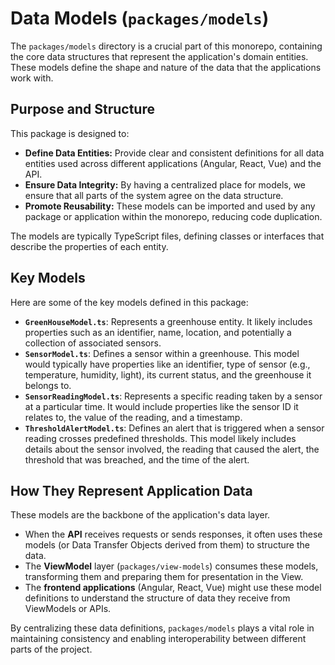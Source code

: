 # Data Models (`packages/models`)

The `packages/models` directory is a crucial part of this monorepo, containing the core data structures that represent the application's domain entities. These models define the shape and nature of the data that the applications work with.

## Purpose and Structure

This package is designed to:

*   **Define Data Entities:** Provide clear and consistent definitions for all data entities used across different applications (Angular, React, Vue) and the API.
*   **Ensure Data Integrity:** By having a centralized place for models, we ensure that all parts of the system agree on the data structure.
*   **Promote Reusability:** These models can be imported and used by any package or application within the monorepo, reducing code duplication.

The models are typically TypeScript files, defining classes or interfaces that describe the properties of each entity.

## Key Models

Here are some of the key models defined in this package:

*   **`GreenHouseModel.ts`**: Represents a greenhouse entity. It likely includes properties such as an identifier, name, location, and potentially a collection of associated sensors.
*   **`SensorModel.ts`**: Defines a sensor within a greenhouse. This model would typically have properties like an identifier, type of sensor (e.g., temperature, humidity, light), its current status, and the greenhouse it belongs to.
*   **`SensorReadingModel.ts`**: Represents a specific reading taken by a sensor at a particular time. It would include properties like the sensor ID it relates to, the value of the reading, and a timestamp.
*   **`ThresholdAlertModel.ts`**: Defines an alert that is triggered when a sensor reading crosses predefined thresholds. This model likely includes details about the sensor involved, the reading that caused the alert, the threshold that was breached, and the time of the alert.

## How They Represent Application Data

These models are the backbone of the application's data layer.

*   When the **API** receives requests or sends responses, it often uses these models (or Data Transfer Objects derived from them) to structure the data.
*   The **ViewModel** layer (`packages/view-models`) consumes these models, transforming them and preparing them for presentation in the View.
*   The **frontend applications** (Angular, React, Vue) might use these model definitions to understand the structure of data they receive from ViewModels or APIs.

By centralizing these data definitions, `packages/models` plays a vital role in maintaining consistency and enabling interoperability between different parts of the project.
